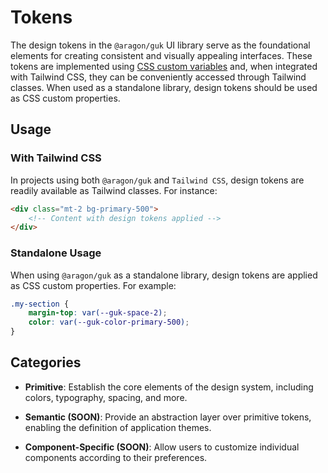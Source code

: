 
<Meta title="Theme/Tokens/Documentation" />

# Tokens

The design tokens in the `@aragon/guk` UI library serve as the foundational elements for creating consistent and
visually appealing interfaces. These tokens are implemented using
[CSS custom variables](https://developer.mozilla.org/en-US/docs/Web/CSS/--*) and, when integrated with Tailwind CSS,
they can be conveniently accessed through Tailwind classes. When used as a standalone library, design tokens should be
used as CSS custom properties.

## Usage

### With Tailwind CSS

In projects using both `@aragon/guk` and `Tailwind CSS`, design tokens are readily available as Tailwind classes. For
instance:

```html
<div class="mt-2 bg-primary-500">
    <!-- Content with design tokens applied -->
</div>
```

### Standalone Usage

When using `@aragon/guk` as a standalone library, design tokens are applied as CSS custom properties. For example:

```css
.my-section {
    margin-top: var(--guk-space-2);
    color: var(--guk-color-primary-500);
}
```

## Categories

-   **Primitive**: Establish the core elements of the design system, including colors, typography, spacing, and more.

-   **Semantic (SOON)**: Provide an abstraction layer over primitive tokens, enabling the definition of application
    themes.

-   **Component-Specific (SOON)**: Allow users to customize individual components according to their preferences.

